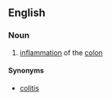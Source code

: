 ==English==

===Noun===
{{en-noun|-}}

#{{medicine}} [[inflammation]] of the [[colon]]

====Synonyms====
*[[colitis]]